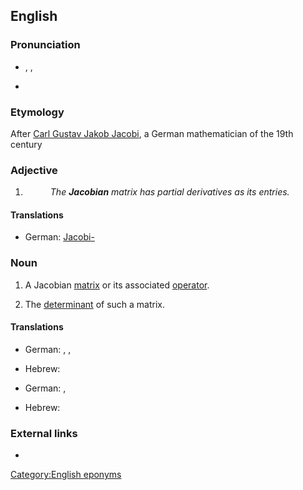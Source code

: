 {{also|Jacobean}}
==English==

===Pronunciation===
* {{enPR|yä'kõ-bi-un}}, {{IPA|/ˈjɑː.kəʊ.bi.ən/}}, {{X-SAMPA|/"jA:.k@U.bi.@n/}}
* {{IPA|/dʒəˈkoʊbijɨn/}}

===Etymology===
After [[w:Carl Gustav Jakob Jacobi|Carl Gustav Jakob Jacobi]], a German mathematician of the 19th century

===Adjective===
{{en-adj|-}}

# {{non-gloss definition|Used to specify certain [[mathematical]] [[object]]s named in honour of [[w:Carl Gustav Jacob Jacobi|C.&nbsp;G.&nbsp;J. Jacobi]].}}
#: ''The '''Jacobian''' matrix has partial derivatives as its entries.''

====Translations====
{{trans-top|in honor of Jacob}}
* German: [[Jacobi-]]
{{trans-mid}}
{{trans-bottom}}

===Noun===
{{en-noun}}

# {{context|calculus|lang=en}} A Jacobian [[matrix]] or its associated [[operator]].
# {{context|calculus|lang=en}} The [[determinant]] of such a matrix.

====Translations====
{{trans-top|Jacobian matrix}}
* German: {{t-|de|Jacobi-Matrix|f}}, {{t-|de|Funktionalmatrix|f}}, {{t-|de|Ableitungsmatrix|f}}
{{trans-mid}}
* Hebrew: {{t-|he|מטריצת יעקובי|f|tr=matrítzat ya'akóbi}}
{{trans-bottom}}

{{trans-top|the determinant of the Jacobian matrix}}
* German: {{t-|de|Jacobi-Determinante|f}}, {{t-|de|Funktionaldeterminante|f}}
{{trans-mid}}
* Hebrew: {{t-|he|יעקוביאן|m|tr=ya'akobián}}
{{trans-bottom}}

===External links===
* {{pedialite}}

[[Category:English eponyms]]